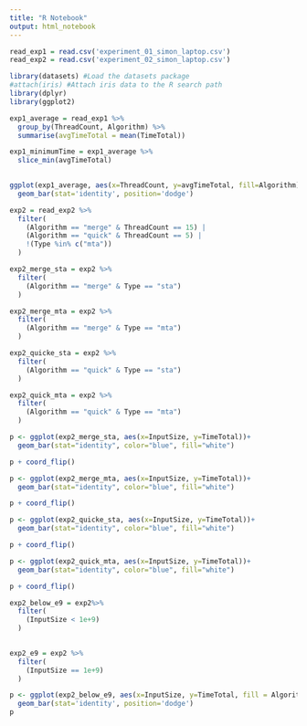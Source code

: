 ```yaml
---
title: "R Notebook"
output: html_notebook
---
```



```r
read_exp1 = read.csv('experiment_01_simon_laptop.csv')
read_exp2 = read.csv('experiment_02_simon_laptop.csv')
```

```r
library(datasets) #Load the datasets package
#attach(iris) #Attach iris data to the R search path
library(dplyr)
library(ggplot2)
```

```r
exp1_average = read_exp1 %>%
  group_by(ThreadCount, Algorithm) %>%
  summarise(avgTimeTotal = mean(TimeTotal))

exp1_minimumTime = exp1_average %>%
  slice_min(avgTimeTotal)
  


```
```r
ggplot(exp1_average, aes(x=ThreadCount, y=avgTimeTotal, fill=Algorithm))+
  geom_bar(stat='identity', position='dodge')
```

```r
exp2 = read_exp2 %>%
  filter(
    (Algorithm == "merge" & ThreadCount == 15) |
    (Algorithm == "quick" & ThreadCount == 5) |
    !(Type %in% c("mta"))
  )
```


```r
exp2_merge_sta = exp2 %>%
  filter(
    (Algorithm == "merge" & Type == "sta")
  )

exp2_merge_mta = exp2 %>%
  filter(
    (Algorithm == "merge" & Type == "mta")
  )

exp2_quicke_sta = exp2 %>%
  filter(
    (Algorithm == "quick" & Type == "sta")
  )

exp2_quick_mta = exp2 %>%
  filter(
    (Algorithm == "quick" & Type == "mta")
  )

```

```r
p <- ggplot(exp2_merge_sta, aes(x=InputSize, y=TimeTotal))+
  geom_bar(stat="identity", color="blue", fill="white")

p + coord_flip()
```


```r
p <- ggplot(exp2_merge_mta, aes(x=InputSize, y=TimeTotal))+
  geom_bar(stat="identity", color="blue", fill="white")

p + coord_flip()
```

```r
p <- ggplot(exp2_quicke_sta, aes(x=InputSize, y=TimeTotal))+
  geom_bar(stat="identity", color="blue", fill="white")

p + coord_flip()
```

```r
p <- ggplot(exp2_quick_mta, aes(x=InputSize, y=TimeTotal))+
  geom_bar(stat="identity", color="blue", fill="white")

p + coord_flip()
```

```r
exp2_below_e9 = exp2%>%
  filter(
    (InputSize < 1e+9)
  )
  

exp2_e9 = exp2 %>%
  filter(
    (InputSize == 1e+9)
  )

```

```r
p <- ggplot(exp2_below_e9, aes(x=InputSize, y=TimeTotal, fill = Algorithm))+
  geom_bar(stat='identity', position='dodge')
p
```
